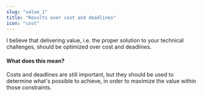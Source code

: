 ```yaml
---
slug: "value_1"
title: "Results over cost and deadlines"
icon: "cost"
---
```


I believe that delivering value, i.e. the proper solution to your technical challenges, should be optimized over cost and deadlines.

#### What does this mean?

Costs and deadlines are still important, but they should be used to determine what's possible to achieve, in order to maximize the value within those constraints.
